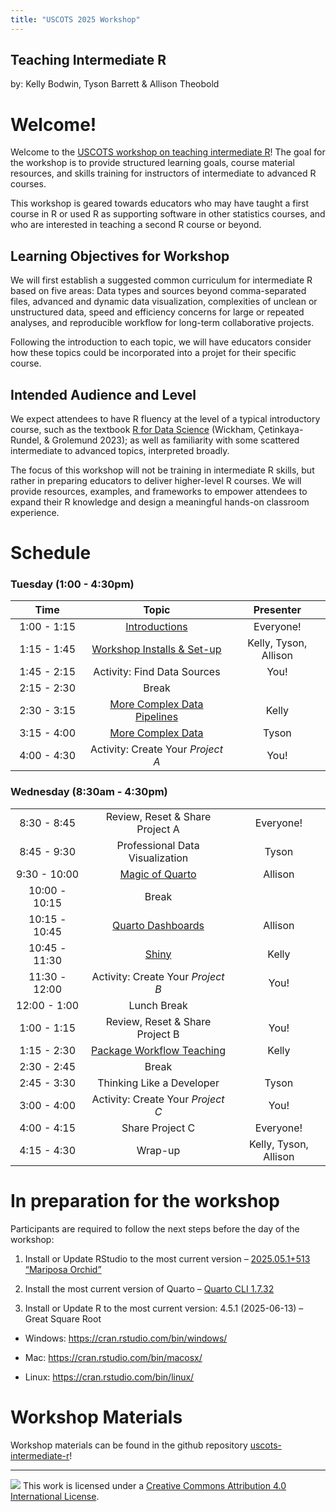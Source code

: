 ```yaml
---
title: "USCOTS 2025 Workshop"
---
```


## Teaching Intermediate R

by: Kelly Bodwin, Tyson Barrett & Allison Theobold

# Welcome!

Welcome to the [USCOTS workshop on teaching intermediate R](https://www.causeweb.org/cause/uscots/uscots25/program/workshops/w01)! The goal for the workshop is to provide structured learning goals, course material resources, and skills training for instructors of intermediate to advanced R courses.

This workshop is geared towards educators who may have taught a first course in R or used R as supporting software in other statistics courses, and who are interested in teaching a second R course or beyond.

## Learning Objectives for Workshop

We will first establish a suggested common curriculum for intermediate R based on five areas: Data types and sources beyond comma-separated files, advanced and dynamic data visualization, complexities of unclean or unstructured data, speed and efficiency concerns for large or repeated analyses, and reproducible workflow for long-term collaborative projects.

Following the introduction to each topic, we will have educators consider how these topics could be incorporated into a projet for their specific course.

## Intended Audience and Level

We expect attendees to have R fluency at the level of a typical introductory course, such as the textbook [R for Data Science](https://r4ds.hadley.nz/) (Wickham, Çetinkaya-Rundel, & Grolemund 2023); as well as familiarity with some scattered intermediate to advanced topics, interpreted broadly.

The focus of this workshop will not be training in intermediate R skills, but rather in preparing educators to deliver higher-level R courses. We will provide resources, examples, and frameworks to empower attendees to expand their R knowledge and design a meaningful hands-on classroom experience.

# Schedule

### **Tuesday (1:00 - 4:30pm)**

| Time | Topic | Presenter |
|:---------------:|:-------------------------------:|:--------------------:|
| 1:00 - 1:15 | [Introductions](materials/00-introductions.qmd) | Everyone! |
| 1:15 - 1:45 | [Workshop Installs & Set-up](materials/01-setup-installs.qmd) | Kelly, Tyson, Allison |
| 1:45 - 2:15 | Activity: Find Data Sources | You! |
| 2:15 - 2:30 | Break |  |
| 2:30 - 3:15 | [More Complex Data Pipelines](materials/02-complex-pipeline.qmd) | Kelly |
| 3:15 - 4:00 | [More Complex Data](materials/03-complex-data.qmd) | Tyson |
| 4:00 - 4:30 | Activity: Create Your *Project A* | You! |

### **Wednesday (8:30am - 4:30pm)**

|  |  |  |
|:---------------:|:-------------------------------:|:-------------------:|
| 8:30 - 8:45 | Review, Reset & Share Project A | Everyone! |
| 8:45 - 9:30 | Professional Data Visualization | Tyson |
| 9:30 - 10:00 | [Magic of Quarto](materials/05-quarto-projects-websites.qmd) | Allison |
| 10:00 - 10:15 | Break |  |
| 10:15 - 10:45 | [Quarto Dashboards](materials/06-quarto-dashboards.qmd) | Allison |
| 10:45 - 11:30 | [Shiny](materials/07-shiny.qmd) | Kelly |
| 11:30 - 12:00 | Activity: Create Your *Project B* | You! |
| 12:00 - 1:00 | Lunch Break |  |
| 1:00 - 1:15 | Review, Reset & Share Project B | You! |
| 1:15 - 2:30 | [Package Workflow Teaching](materials/08-package_workflow.qmd) | Kelly |
| 2:30 - 2:45 | Break |  |
| 2:45 - 3:30 | Thinking Like a Developer | Tyson |
| 3:00 - 4:00 | Activity: Create Your *Project C* | You! |
| 4:00 - 4:15 | Share Project C | Everyone! |
| 4:15 - 4:30 | Wrap-up | Kelly, Tyson, Allison |

# In preparation for the workshop

Participants are required to follow the next steps before the day of the workshop:

1.  Install or Update RStudio to the most current version -- [2025.05.1+513 "Mariposa Orchid"](https://posit.co/download/rstudio-desktop/)

2.  Install the most current version of Quarto -- [Quarto CLI 1.7.32](https://quarto.org/docs/get-started/)

3.  Install or Update R to the most current version: 4.5.1 (2025-06-13) -- Great Square Root

-   Windows: <https://cran.rstudio.com/bin/windows/>

-   Mac: <https://cran.rstudio.com/bin/macosx/>

-   Linux: <https://cran.rstudio.com/bin/linux/>

# Workshop Materials

Workshop materials can be found in the github repository [uscots-intermediate-r](https://github.com/atheobold/uscots-intermediate-r)!

<!-- # After the Workshop -->

<!-- Feel free to parooze the [list of Quarto docs and presentations](resources/resource-list.qmd) we have used in our statisics courses. Many of these documents are from the first week of classes, so they could give you an idea of how you might want to introduce your students to Quarto!  -->

------------------------------------------------------------------------

![](https://i.creativecommons.org/l/by/4.0/88x31.png) This work is licensed under a [Creative Commons Attribution 4.0 International License](https://creativecommons.org/licenses/by/4.0/).
